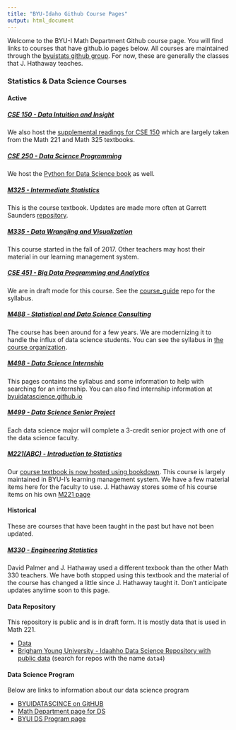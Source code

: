 ```yaml
---
title: "BYU-Idaho Github Course Pages"
output: html_document
---
```


Welcome to the BYU-I Math Department Github course page.  You will find links to courses that have github.io pages below.  All courses are maintained through the [byuistats github group](https://github.com/byuistats){target="blank"}. For now, these are generally the classes that J. Hathaway teaches.

### Statistics & Data Science Courses

#### Active

##### [CSE 150 - Data Intuition and Insight](https://byuistats.github.io/CSE150)

We also host the [supplemental readings for CSE 150](https://byuistats.github.io/BYUI_CSE150_StatBook/) which are largely taken from the Math 221 and Math 325 textbooks.

##### [CSE 250 - Data Science Programming](https://byuistats.github.io/CSE250-Course)

We host the [Python for Data Science book](https://byuidatascience.github.io/python4ds/) as well.

##### [M325 - Intermediate Statistics](https://byuistats.github.io/Statistics-Notebook/)

This is the course textbook. Updates are made more often at Garrett Saunders [repository](https://github.com/saundersg/Statistics-Notebook).

##### [M335 - Data Wrangling and Visualization](https://byuistats.github.io/M335/)

This course started in the fall of 2017.  Other teachers may host their material in our learning management system.

##### [CSE 451 - Big Data Programming and Analytics](https://github.com/BYUI451)

We are in draft mode for this course.  See the [course_guide](https://github.com/BYUI451/course_guide) repo for the syllabus.

##### [M488 - Statistical and Data Science Consulting](https://github.com/BYUIDSconsulting)

The course has been around for a few years.  We are modernizing it to handle the influx of data science students. You can see the syllabus in [the course organization](https://github.com/BYUIDSconsulting/course_guide/blob/main/syllabus.md).

##### [M498 - Data Science Internship](https://byuistats.github.io/M498R_DS/)

This pages contains the syllabus and some information to help with searching for an internship.  You can also find internship information at [byuidatascience.github.io](https://byuidatascience.github.io/internship.html)

##### [M499 - Data Science Senior Project](https://byuistats.github.io/M499R_DS/)

Each data science major will complete a 3-credit senior project with one of the data science faculty.

##### [M221(ABC) - Introduction to Statistics](http://byuistats.github.io/M221/)

Our [course textbook is now hosted using bookdown](https://byuistats.github.io/BYUI_M221_Book/). This course is largely maintained in BYU-I's learning management system.  We have a few material items here for the faculty to use.  J. Hathaway stores some of his course items on his own [M221 page](https://byuistats.github.io/M221_hathaway/index.html)


#### Historical

These are courses that have been taught in the past but have not been updated.

##### [M330 - Engineering Statistics](http://byuistats.github.io/M330/)

David Palmer and J. Hathaway used a different texbook than the other Math 330 teachers.  We have both stopped using this textbook and the material of the course has changed a little since J. Hathaway taught it.  Don't anticipate updates anytime soon to this page.

#### Data Repository

This repository is public and is in draft form.  It is mostly data that is used in Math 221.  

* [Data](https://github.com/byuistats/data)
* [Brigham Young University - Idaahho Data Science Repository with public data](https://github.com/byuidatascience) (search for repos with the name `data4`)

#### Data Science Program 

Below are links to information about our data science program

- [BYUIDATASCINCE on GitHUB](byuidatascience.github.io)
- [Math Department page for DS](http://www.byui.edu/mathematics/student-resources/data-science)
- [BYUI DS Program page](http://www.byui.edu/catalog/#/programs/41PwqJ9RZ)
